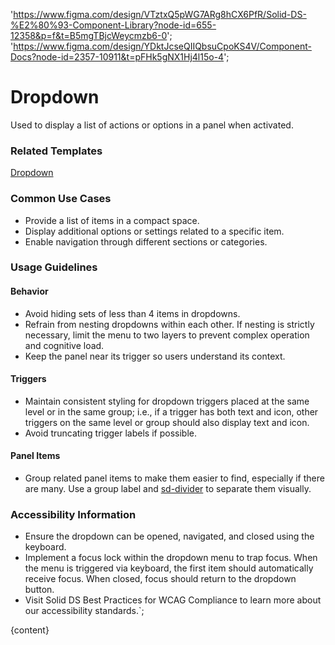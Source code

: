 

  'https://www.figma.com/design/VTztxQ5pWG7ARg8hCX6PfR/Solid-DS-%E2%80%93-Component-Library?node-id=655-12358&p=f&t=B5mgTBjcWeycmzb6-0';
  'https://www.figma.com/design/YDktJcseQIIQbsuCpoKS4V/Component-Docs?node-id=2357-10911&t=pFHk5gNX1Hj4l15o-4';

# Dropdown

Used to display a list of actions or options in a panel when activated.

<DefaultStory />

<DocumentationLinks storybookLink="${storybookLink}" figmaLibrary="${figmaLibrary}" figmaDocs="${figmaDocs}" />

### Related Templates

[Dropdown](/?path=/docs/templates-dropdown--docs)

### Common Use Cases

- Provide a list of items in a compact space.
- Display additional options or settings related to a specific item.
- Enable navigation through different sections or categories.

### Usage Guidelines

#### Behavior

- Avoid hiding sets of less than 4 items in dropdowns.
- Refrain from nesting dropdowns within each other. If nesting is strictly necessary, limit the menu to two layers to prevent complex operation and cognitive load.
- Keep the panel near its trigger so users understand its context.

#### Triggers

- Maintain consistent styling for dropdown triggers placed at the same level or in the same group; i.e., if a trigger has both text and icon, other triggers on the same level or group should also display text and icon.
- Avoid truncating trigger labels if possible.

#### Panel Items

- Group related panel items to make them easier to find, especially if there are many. Use a group label and [sd-divider](/?path=/docs/components-sd-divider--docs) to separate them visually.

### Accessibility Information

- Ensure the dropdown can be opened, navigated, and closed using the keyboard.
- Implement a focus lock within the dropdown menu to trap focus. When the menu is triggered via keyboard, the first item should automatically receive focus. When closed, focus should return to the dropdown button.
- Visit <sd-link href="https://www.figma.com/design/YDktJcseQIIQbsuCpoKS4V/Component-Docs?node-id=10708-5011&t=Z1FxSGWkmXG5r5sw-4" target="_blank">Solid DS Best Practices for WCAG Compliance</sd-link> to learn more about our accessibility standards.`;

<Meta title="Components/sd-dropdown/Overview" />

<OverviewFormatter story={DropdownStories.Default}>{content}</OverviewFormatter>
